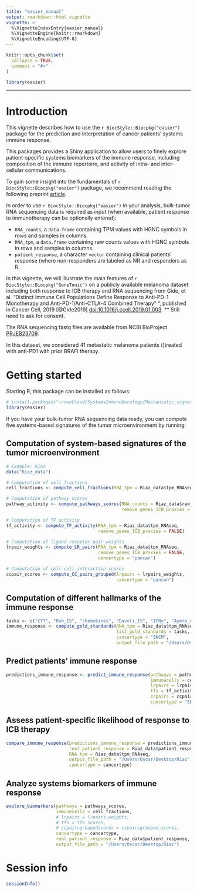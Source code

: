 ```yaml
---
title: "easier_manual"
output: rmarkdown::html_vignette
vignette: >
  %\VignetteIndexEntry{easier_manual}
  %\VignetteEngine{knitr::rmarkdown}
  %\VignetteEncoding{UTF-8}
---
```


```r
knitr::opts_chunk$set(
  collapse = TRUE,
  comment = "#>"
)
```

```r
library(easier)
```

---

# Introduction {#introduction} 

This vignette describes how to use the `r BiocStyle::Biocpkg("easier")` package for the prediction and interpretation of cancer patients' systems immune response. 

This packages provides a Shiny application to allow users to finely explore patient-specific systems biomarkers of the immune response, including composition of the immune repertoire, and activity of intra- and inter- cellular communications.

To gain some insight into the fundamentals of `r BiocStyle::Biocpkg("easier")` package, we recommend reading the following preprint [article](https://www.biorxiv.org/content/10.1101/2021.02.05.429977v1).

In order to use `r BiocStyle::Biocpkg("easier")` in your analysis, bulk-tumor RNA sequencing data is required as input (when available, patient response to immunotherapy can be optionally entered):

- `RNA_counts`, a `data.frame` containing TPM values with HGNC symbols in rows and samples in columns. 
- `RNA_tpm`, a `data.frame` containing raw counts values with HGNC symbols in rows and samples in columns. 
- `patient_response`, a character `vector` containing clinical patients' response (where non-responders are labeled as NR and responders as R.

In this vignette, we will illustrate the main features of `r BiocStyle::Biocpkg("GeneTonic")` on a publicly available melanoma dataset including both response to ICB therapy and RNA sequencing from Gide, et al. "Distinct Immune Cell Populations Define Response to Anti-PD-1 Monotherapy and Anti-PD-1/Anti-CTLA-4 Combined Therapy"
", published in Cancer Cell, 2019 [@Gide2019]
[doi:10.1016/j.ccell.2019.01.003](https://doi.org/10.1016/j.ccell.2019.01.003). ** Still need to ask for consent.

The RNA sequencing fastq files are available from NCBI BioProject [PRJEB23709](https://www.ncbi.nlm.nih.gov/bioproject/522397).

In this dataset, we considered 41 metastatic melanoma patients ()treated with anti-PD1 with prior BRAFi therapy.

# Getting started {#gettingstarted}

Starting R, this package can be installed as follows:

```r
# install.packages("~/ownCloud/SystemsImmunoOncology/Mechanistic_signatures_project/easier_1.0.3.tar.gz", repos = NULL, type="source")
library(easier)
````

If you have your bulk-tumor RNA sequencing data ready, you can compute five systems-based signatures of the tumor microenvironment by running:

## Computation of system-based signatures of the tumor microenvironment

```r
# Example: Riaz
data("Riaz_data")

# Computation of cell fractions
cell_fractions <- compute_cell_fractions(RNA_tpm = Riaz_data$tpm_RNAseq)

# Computation of pathway scores
pathway_activity <- compute_pathways_scores(RNA_counts = Riaz_data$raw_counts_RNAseq,
                                            remove_genes_ICB_proxies = TRUE)

# Computation of TF activity
tf_activity <- compute_TF_activity(RNA_tpm = Riaz_data$tpm_RNAseq, 
                                   remove_genes_ICB_proxies = FALSE)

# Computation of ligand-receptor pair weights
lrpair_weights <- compute_LR_pairs(RNA_tpm = Riaz_data$tpm_RNAseq, 
                                   remove_genes_ICB_proxies = FALSE, 
                                   cancertype = "pancan")

# Computation of cell-cell interaction scores
ccpair_scores <- compute_CC_pairs_grouped(lrpairs = lrpairs_weights, 
                                          cancertype = "pancan")
````

## Computation of different hallmarks of the immune response

```r
tasks <- c("CYT", "Roh_IS", "chemokines", "Davoli_IS", "IFNy", "Ayers_expIS", "Tcell_inflamed", "RIR", "TLS")
immune_response <- compute_gold_standards(RNA_tpm = Riaz_data$tpm_RNAseq, 
                                          list_gold_standards = tasks, 
                                          cancertype = "SKCM",
                                          output_file_path = "/Users/Oscar/Desktop/Riaz")
```

## Predict patients' immune response

```r
predictions_immune_response <- predict_immune_response(pathways = pathway_activity,
                                                       immunecells = cell_fractions,
                                                       lrpairs = lrpair_weights,
                                                       tfs = tf_activity,
                                                       ccpairs = ccpair_scores,
                                                       cancertype = "SKCM")
```



## Assess patient-specific likelihood of response to ICB therapy

```r
compare_immune_response(predictions_immune_response = predictions_immune_response,
                        real_patient_response = Riaz_data$patient_response,
                        RNA_tpm = Riaz_data$tpm_RNAseq,
                        output_file_path = "/Users/Oscar/Desktop/Riaz",
                        cancertype = cancertype)
```

## Analyze systems biomarkers of immune response

```r
explore_biomarkers(pathways = pathways_scores,
                   immunecells = cell_fractions,
                   # lrpairs = lrpairs_weights,
                   # tfs = tfs_scores,
                   # ccpairsgroupedscores = ccpairsgrouped_scores,
                   cancertype = cancertype,
                   real_patient_response = Riaz_data$patient_response,
                   output_file_path = "/Users/Oscar/Desktop/Riaz")
```

# Session info {-}

```r
sessionInfo()
```

